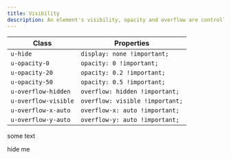 ```yaml
---
title: Visibility
description: An element's visibility, opacity and overflow are controlled by the classes below.
---
```


| Class                | Properties                      |
| -------------------- | ------------------------------- |
| `u-hide`             | `display: none !important;`     |
| `u-opacity-0`        | `opacity: 0 !important;`        |
| `u-opacity-20`       | `opacity: 0.2 !important;`      |
| `u-opacity-50`       | `opacity: 0.5 !important;`      |
| `u-overflow-hidden`  | `overflow: hidden !important;`  |
| `u-overflow-visible` | `overflow: visible !important;` |
| `u-overflow-x-auto`  | `overflow-x: auto !important;`  |
| `u-overflow-y-auto`  | `overflow-y: auto !important;`  |

<CodePreview>
  <div class="box u-overflow-y-auto">
    <p class="text">some text</p>
    <p class="u-hide">hide me</p>
  </div>
</CodePreview>
